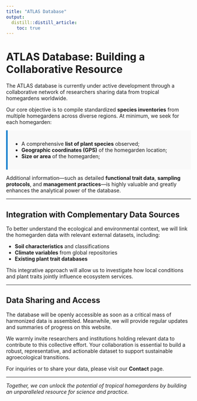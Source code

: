 ```yaml
---
title: "ATLAS Database"
output:
  distill::distill_article:
    toc: true
---
```


# ATLAS Database: Building a Collaborative Resource

The ATLAS database is currently under active development through a collaborative network of researchers sharing data from tropical homegardens worldwide.

Our core objective is to compile standardized **species inventories** from multiple homegardens across diverse regions. At minimum, we seek for each homegarden:

<div style="background:#f9f9f9; padding:1em; border-left:4px solid #007acc; margin-bottom:1em;">
<ul>
<li>A comprehensive <strong>list of plant species</strong> observed;</li>
<li><strong>Geographic coordinates (GPS)</strong> of the homegarden location;</li>
<li><strong>Size or area</strong> of the homegarden;</li>
</ul>
</div>

Additional information—such as detailed **functional trait data**, **sampling protocols**, and **management practices**—is highly valuable and greatly enhances the analytical power of the database.

---

## Integration with Complementary Data Sources

To better understand the ecological and environmental context, we will link the homegarden data with relevant external datasets, including:

- **Soil characteristics** and classifications  
- **Climate variables** from global repositories  
- **Existing plant trait databases**  

This integrative approach will allow us to investigate how local conditions and plant traits jointly influence ecosystem services.

---

## Data Sharing and Access

The database will be openly accessible as soon as a critical mass of harmonized data is assembled. Meanwhile, we will provide regular updates and summaries of progress on this website.

We warmly invite researchers and institutions holding relevant data to contribute to this collective effort. Your collaboration is essential to build a robust, representative, and actionable dataset to support sustainable agroecological transitions.

For inquiries or to share your data, please visit our **Contact** page.

---

*Together, we can unlock the potential of tropical homegardens by building an unparalleled resource for science and practice.*
